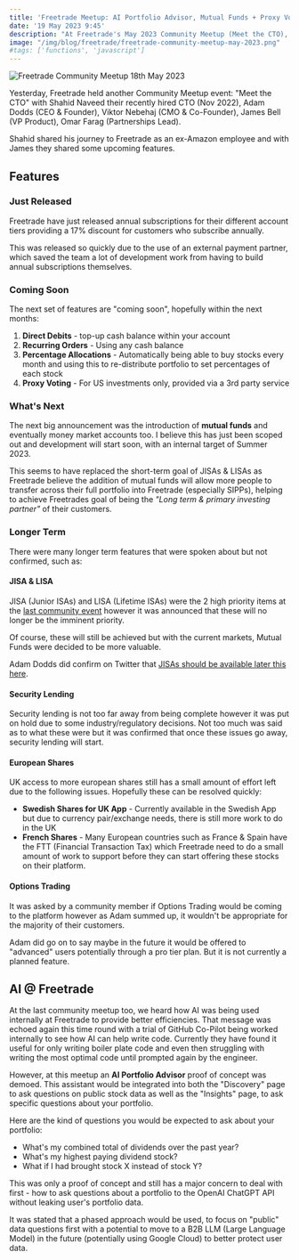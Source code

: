 ```yaml
---
title: 'Freetrade Meetup: AI Portfolio Advisor, Mutual Funds + Proxy Voting'
date: '19 May 2023 9:45'
description: "At Freetrade's May 2023 Community Meetup (Meet the CTO), they announced new features, including an AI Portfolio Assistant, mutual funds, proxy voting & auto-investing"
image: "/img/blog/freetrade/freetrade-community-meetup-may-2023.png"
#tags: ['functions', 'javascript']
---
```


![Freetrade Community Meetup 18th May 2023](/img/blog/freetrade/freetrade-community-meetup-may-2023.webp)

Yesterday, Freetrade held another Community Meetup event: "Meet the CTO" with Shahid Naveed their recently hired CTO (Nov 2022), Adam Dodds (CEO & Founder), Viktor Nebehaj (CMO & Co-Founder), James Bell (VP Product), Omar Farag (Partnerships Lead).

Shahid shared his journey to Freetrade as an ex-Amazon employee and with James they shared some upcoming features.

## Features

### Just Released

Freetrade have just released annual subscriptions for their different account tiers providing a 17% discount for customers who subscribe annually.

This was released so quickly due to the use of an external payment partner, which saved the team a lot of development work from having to build annual subscriptions themselves.

### Coming Soon

The next set of features are "coming soon", hopefully within the next months:

1. **Direct Debits** - top-up cash balance within your account
2. **Recurring Orders** - Using any cash balance
3. **Percentage Allocations** - Automatically being able to buy stocks every month and using this to re-distribute portfolio to set percentages of each stock
4. **Proxy Voting** - For US investments only, provided via a 3rd party service

### What's Next

The next big announcement was the introduction of **mutual funds** and eventually money market accounts too. I believe this has just been scoped out and development will start soon, with an internal target of Summer 2023. 

This seems to have replaced the short-term goal of JISAs & LISAs as Freetrade believe the addition of mutual funds will allow more people to transfer across their full portfolio into Freetrade (especially SIPPs), helping to achieve Freetrades goal of being the *"Long term & primary investing partner"* of their customers.

### Longer Term

There were many longer term features that were spoken about but not confirmed, such as:

#### JISA & LISA

JISA (Junior ISAs) and LISA (Lifetime ISAs) were the 2 high priority items at the [last community event](/blog/freetrade-meetup-april-2023) however it was announced that these will no longer be the imminent priority.

Of course, these will still be achieved but with the current markets, Mutual Funds were decided to be more valuable.

Adam Dodds did confirm on Twitter that [JISAs should be available later this here](https://twitter.com/doddsie/status/1659148125863288835?s=20).

#### Security Lending

Security lending is not too far away from being complete however it was put on hold due to some industry/regulatory decisions. Not too much was said as to what these were but it was confirmed that once these issues go away, security lending will start.

#### European Shares

UK access to more european shares still has a small amount of effort left due to the following issues. Hopefully these can be resolved quickly:

- **Swedish Shares for UK App** - Currently available in the Swedish App but due to currency pair/exchange needs, there is still more work to do in the UK
- **French Shares** - Many European countries such as France & Spain have the FTT (Financial Transaction Tax) which Freetrade need to do a small amount of work to support before they can start offering these stocks on their platform.

#### Options Trading

It was asked by a community member if Options Trading would be coming to the platform however as Adam summed up, it wouldn't be appropriate for the majority of their customers.

Adam did go on to say maybe in the future  it would be offered to "advanced" users potentially through a pro tier plan. But it is not currently a planned feature.

## AI @ Freetrade

At the last community meetup too, we heard how AI was being used internally at Freetrade to provide better efficiencies. That message was echoed again this time round with a trial of GitHub Co-Pilot being worked internally to see how AI can help write code. Currently they have found it useful for only writing boiler plate code and even then struggling with writing the most optimal code until prompted again by the engineer.

However, at this meetup an **AI Portfolio Advisor** proof of concept was demoed. This assistant would be integrated into both the "Discovery" page to ask questions on public stock data as well as the "Insights" page, to ask specific questions about your portfolio.

Here are the kind of questions you would be expected to ask about your portfolio:

- What's my combined total of dividends over the past year?
- What's my highest paying dividend stock?
- What if I had brought stock X instead of stock Y? 

This was only a proof of concept and still has a major concern to deal with first - how to ask questions about a portfolio to the OpenAI ChatGPT API without leaking user's portfolio data.

It was stated that a phased approach would be used, to focus on "public" data questions first with a potential to move to a B2B LLM (Large Language Model) in the future (potentially using Google Cloud) to better protect user data.

